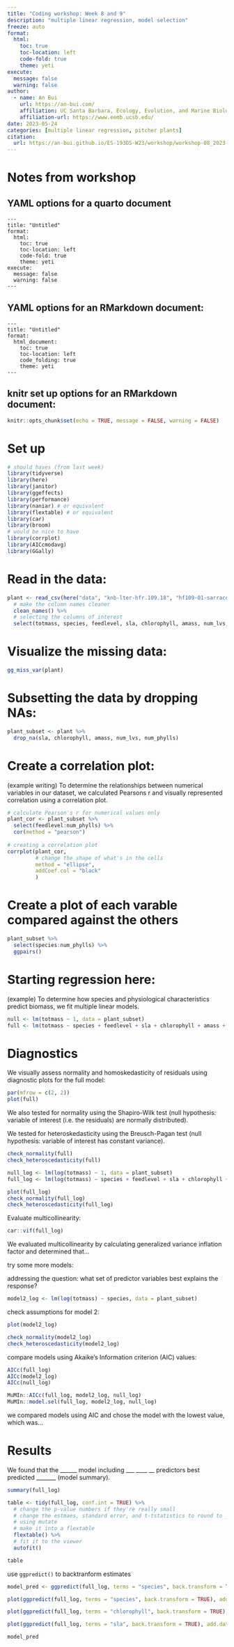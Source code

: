 ```yaml
---
title: "Coding workshop: Week 8 and 9"
description: "multiple linear regression, model selection"
freeze: auto
format:
  html:
    toc: true
    toc-location: left
    code-fold: true
    theme: yeti
execute:
  message: false
  warning: false
author:
  - name: An Bui
    url: https://an-bui.com/
    affiliation: UC Santa Barbara, Ecology, Evolution, and Marine Biology
    affiliation-url: https://www.eemb.ucsb.edu/
date: 2023-05-24
categories: [multiple linear regression, pitcher plants]
citation:
  url: https://an-bui.github.io/ES-193DS-W23/workshop/workshop-08_2023-05-24.html
---
```


# Notes from workshop

## YAML options for a quarto document

```
---
title: "Untitled"
format:
  html:
    toc: true
    toc-location: left
    code-fold: true
    theme: yeti
execute:
  message: false
  warning: false
---
```

## YAML options for an RMarkdown document:

```
---
title: "Untitled"
format:
  html_document:
    toc: true
    toc-location: left
    code_folding: true
    theme: yeti
---
```

## knitr set up options for an RMarkdown document:

```r
knitr::opts_chunk$set(echo = TRUE, message = FALSE, warning = FALSE)
```


# Set up

```r
# should haves (from last week)
library(tidyverse)
library(here)
library(janitor)
library(ggeffects)
library(performance)
library(naniar) # or equivalent
library(flextable) # or equivalent
library(car)
library(broom)
# would be nice to have
library(corrplot)
library(AICcmodavg)
library(GGally)
```

# Read in the data:

```r
plant <- read_csv(here("data", "knb-lter-hfr.109.18", "hf109-01-sarracenia.csv")) %>% 
  # make the column names cleaner
  clean_names() %>% 
  # selecting the columns of interest
  select(totmass, species, feedlevel, sla, chlorophyll, amass, num_lvs, num_phylls)
```

# Visualize the missing data:

```r
gg_miss_var(plant)
```

# Subsetting the data by dropping NAs:

```r
plant_subset <- plant %>% 
  drop_na(sla, chlorophyll, amass, num_lvs, num_phylls)
```

# Create a correlation plot:  

(example writing) To determine the relationships between numerical variables in our dataset, we calculated Pearsons r and visually represented correlation using a correlation plot.

```r
# calculate Pearson's r for numerical values only
plant_cor <- plant_subset %>% 
  select(feedlevel:num_phylls) %>% 
  cor(method = "pearson")
  
# creating a correlation plot
corrplot(plant_cor,
         # change the shape of what's in the cells
         method = "ellipse",
         addCoef.col = "black"
         )
```

# Create a plot of each varable compared against the others 

```r
plant_subset %>% 
  select(species:num_phylls) %>% 
  ggpairs()
```

# Starting regression here:  

(example) To determine how species and physiological characteristics predict biomass, we fit multiple linear models.

```r
null <- lm(totmass ~ 1, data = plant_subset)
full <- lm(totmass ~ species + feedlevel + sla + chlorophyll + amass + num_lvs + num_phylls, data = plant_subset)
```

# Diagnostics

We visually assess normality and homoskedasticity of residuals using diagnostic plots for the full model:

```r
par(mfrow = c(2, 2))
plot(full)
```

We also tested for normality using the Shapiro-Wilk test (null hypothesis: variable of interest (i.e. the residuals) are normally distributed).  

We tested for heteroskedasticity using the Breusch-Pagan test (null hypothesis: variable of interest has constant variance).
```r
check_normality(full)
check_heteroscedasticity(full)
```

```r
null_log <- lm(log(totmass) ~ 1, data = plant_subset)
full_log <- lm(log(totmass) ~ species + feedlevel + sla + chlorophyll + amass + num_lvs + num_phylls, data = plant_subset)

plot(full_log)
check_normality(full_log)
check_heteroscedasticity(full_log)
```

Evaluate multicollinearity:

```r
car::vif(full_log)
```

We evaluated multicollinearity by calculating generalized variance inflation factor and determined that...  

try some more models:  

addressing the question: what set of predictor variables best explains the response?

```r
model2_log <- lm(log(totmass) ~ species, data = plant_subset)
```

check assumptions for model 2:
```r
plot(model2_log)

check_normality(model2_log)
check_heteroscedasticity(model2_log)
```

compare models using Akaike's Information criterion (AIC) values: 

```r
AICc(full_log)
AICc(model2_log)
AICc(null_log)

MuMIn::AICc(full_log, model2_log, null_log)
MuMIn::model.sel(full_log, model2_log, null_log)
```

we compared models using AIC and chose the model with the lowest value, which was...

# Results

We found that the ______ model including ___ ____ __ predictors best predicted _______ (model summary).

```r
summary(full_log)

table <- tidy(full_log, conf.int = TRUE) %>% 
  # change the p-value numbers if they're really small
  # change the estmaes, standard error, and t-tstatistics to round to ___ digits
  # using mutate
  # make it into a flextable
  flextable() %>% 
  # fit it to the viewer
  autofit()

table
```

use `ggpredict()` to backtranform estimates
```r
model_pred <- ggpredict(full_log, terms = "species", back.transform = TRUE)

plot(ggpredict(full_log, terms = "species", back.transform = TRUE), add.data = TRUE)

plot(ggpredict(full_log, terms = "chlorophyll", back.transform = TRUE), add.data = TRUE)

plot(ggpredict(full_log, terms = "sla", back.transform = TRUE), add.data = TRUE)

model_pred
```

